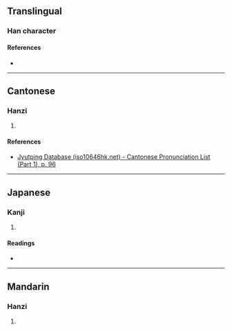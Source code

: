 {{character info/new}}
==Translingual==

===Han character===
{{Han char|rn=40|rad=宀|as=04|sn=7|four=30714|canj=JHQU|ids=⿱宀毛}}

====References====
* {{Han ref|kx=0283.051|dkj=07093|hdz=20916.070|uh=5B92|ud=23442|bh=CABD|bd=51901}}

----

==Cantonese==

===Hanzi===
{{yue-hanzi|jyut=[[zeon1]]|y=jeun1}}

# {{rfdef|yue|sort=宀04}}

====References====
* [http://www.iso10646hk.net/jp/document/download.jsp Jyutping Database (iso10646hk.net) - Cantonese Pronunciation List (Part 1), p. 96]

----

==Japanese==

===Kanji===
{{ja-kanji|grade=|rs=宀04}}

# {{rfdef|ja|sort=宀04}}

====Readings====
* {{ja-readings|on=[[ちゅん]] (chun)|kun=}}

----

==Mandarin==

===Hanzi===
{{cmn-hanzi|pin=[[zhūn]] ([[zhun1]])|wg=chun<sup>1</sup>}}

# {{rfdef|cmn|sort=宀04}}